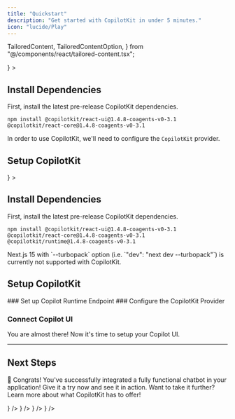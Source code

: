```yaml
---
title: "Quickstart"
description: "Get started with CopilotKit in under 5 minutes."
icon: "lucide/Play"
---
```


  TailoredContent,
  TailoredContentOption,
} from "@/components/react/tailored-content.tsx";

<TailoredContent>
<TailoredContentOption
  title="Copilot Cloud (Recommended)"
  description="Use our hosted backend endpoint to get started quickly (OpenAI only)."
  icon={<FaCloud />}
>

## Install Dependencies

First, install the latest pre-release CopilotKit dependencies.

```package-install
npm install @copilotkit/react-ui@1.4.8-coagents-v0-3.1 @copilotkit/react-core@1.4.8-coagents-v0-3.1
```

In order to use CopilotKit, we'll need to configure the `CopilotKit` provider.

## Setup CopilotKit

<CopilotCloudConfigureCopilotKitProvider components={props.components} />
</TailoredContentOption>
<TailoredContentOption
  title="Self-hosting"
  description="Learn to host CopilotKit's runtime yourself with your own backend."
  icon={<FaServer />}
>

## Install Dependencies

First, install the latest pre-release CopilotKit dependencies.

```package-install
npm install @copilotkit/react-ui@1.4.8-coagents-v0-3.1 @copilotkit/react-core@1.4.8-coagents-v0-3.1 @copilotkit/runtime@1.4.8-coagents-v0-3.1
```

<Callout type="warning">
  Next.js 15 with `--turbopack` option (i.e. `"dev": "next dev --turbopack"`) is
  currently not supported with CopilotKit.
</Callout>

## Setup CopilotKit

<Steps>
<Step>
### Set up Copilot Runtime Endpoint
<SelfHostingCopilotRuntimeCreateEndpoint components={props.components} />
</Step>
<Step>
### Configure the CopilotKit Provider

<SelfHostingCopilotRuntimeConfigureCopilotKitProvider
  components={props.components}
/>

</Step>
</Steps>
</TailoredContentOption>
</TailoredContent>

### Connect Copilot UI

You are almost there!
Now it's time to setup your Copilot UI.

<ConnectCopilotUI components={props.components} />

---

## Next Steps

🎉 Congrats! You've successfully integrated a fully functional chatbot in your application! Give it a try now and see it in action. Want to
take it further? Learn more about what CopilotKit has to offer!

<Cards>
  <Card
    title="Connecting Your Data"
    description="Learn how to connect CopilotKit to your data, application state and user state."
    href="/guides/connect-your-data"
    icon={<LinkIcon />}
  />
  <Card
    title="Generative UI"
    description="Learn how to render custom UI components directly in the CopilotKit chat window."
    href="/guides/generative-ui"
    icon={<LinkIcon />}
  />
  <Card
    title="Frontend Actions"
    description="Learn how to allow your copilot to take applications on frontend."
    href="/guides/frontend-actions"
    icon={<LinkIcon />}
  />
  <Card
    title="CoAgents (LangGraph)"
    description="Check out our section about CoAgents, our approach to building agentic copilots and experiences."
    href="/coagents"
    icon={<LinkIcon />}
  />
</Cards>
